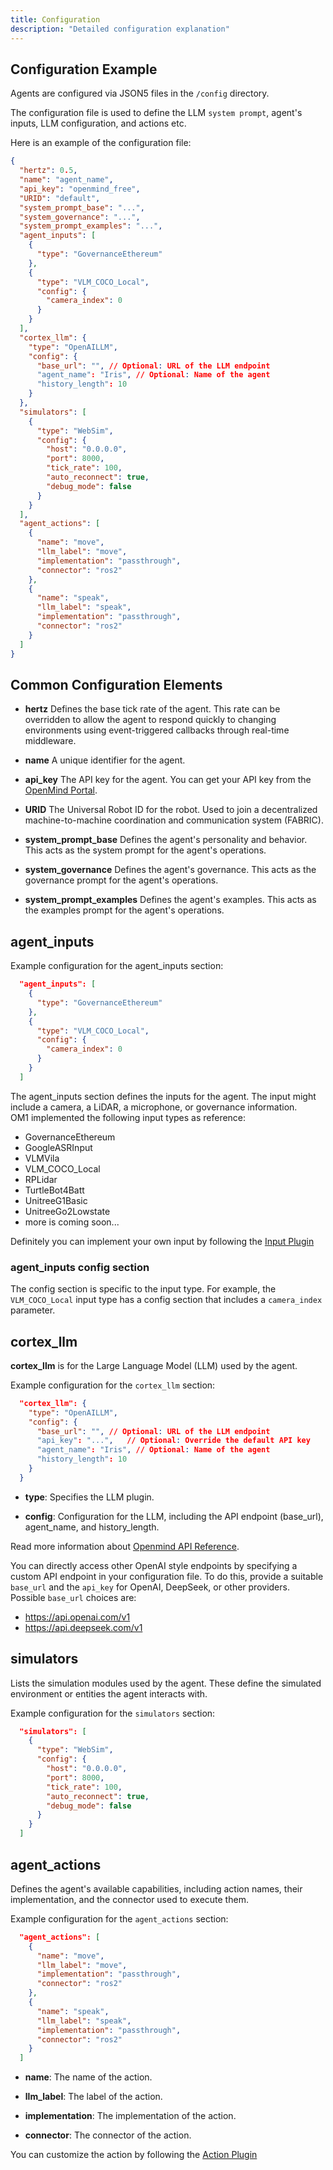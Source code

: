 ---
title: Configuration
description: "Detailed configuration explanation"
---

## Configuration Example

Agents are configured via JSON5 files in the `/config` directory. 

The configuration file is used to define the LLM `system prompt`, agent's inputs, LLM configuration, and actions etc.

Here is an example of the configuration file:

```json Configuration
{
  "hertz": 0.5,
  "name": "agent_name",
  "api_key": "openmind_free",
  "URID": "default",
  "system_prompt_base": "...",
  "system_governance": "...",
  "system_prompt_examples": "...",
  "agent_inputs": [
    {
      "type": "GovernanceEthereum"
    },
    {
      "type": "VLM_COCO_Local",
      "config": {
        "camera_index": 0
      }
    }
  ],
  "cortex_llm": {
    "type": "OpenAILLM",
    "config": {
      "base_url": "", // Optional: URL of the LLM endpoint
      "agent_name": "Iris", // Optional: Name of the agent
      "history_length": 10
    }
  },
  "simulators": [
    {
      "type": "WebSim",
      "config": {
        "host": "0.0.0.0",
        "port": 8000,
        "tick_rate": 100,
        "auto_reconnect": true,
        "debug_mode": false
      }
    }
  ],
  "agent_actions": [
    {
      "name": "move",
      "llm_label": "move",
      "implementation": "passthrough",
      "connector": "ros2"
    },
    {
      "name": "speak",
      "llm_label": "speak",
      "implementation": "passthrough",
      "connector": "ros2"
    }
  ]
}
```

## Common Configuration Elements

* **hertz** Defines the base tick rate of the agent. This rate can be overridden to allow the agent to respond quickly to changing environments using event-triggered callbacks through real-time middleware.

* **name** A unique identifier for the agent.

* **api_key** The API key for the agent. You can get your API key from the [OpenMind Portal](https://portal.openmind.org/).

* **URID** The Universal Robot ID for the robot. Used to join a decentralized machine-to-machine coordination and communication system (FABRIC). 

* **system_prompt_base** Defines the agent's personality and behavior. This acts as the system prompt for the agent's operations.

* **system_governance** Defines the agent's governance. This acts as the governance prompt for the agent's operations.

* **system_prompt_examples** Defines the agent's examples. This acts as the examples prompt for the agent's operations.

## agent_inputs

Example configuration for the agent_inputs section:

```json agent_inputs
  "agent_inputs": [
    {
      "type": "GovernanceEthereum"
    },
    {
      "type": "VLM_COCO_Local",
      "config": {
        "camera_index": 0
      }
    }
  ]
```

The agent_inputs section defines the inputs for the agent. The input might include a camera, a LiDAR, a microphone, or governance information.  
OM1 implemented the following input types as reference:

* GovernanceEthereum
* GoogleASRInput
* VLMVila
* VLM_COCO_Local
* RPLidar
* TurtleBot4Batt
* UnitreeG1Basic
* UnitreeGo2Lowstate
* more is coming soon...

Definitely you can implement your own input by following the [Input Plugin](https://github.com/OpenmindAGI/OM1/tree/main/src/inputs/plugins)

### agent_inputs config section

The config section is specific to the input type. For example, the `VLM_COCO_Local` input type has a config section that includes a `camera_index` parameter.

## cortex_llm

**cortex_llm** is for the Large Language Model (LLM) used by the agent.

Example configuration for the `cortex_llm` section:

```json cortex_llm
  "cortex_llm": {
    "type": "OpenAILLM",
    "config": {
      "base_url": "", // Optional: URL of the LLM endpoint
      "api_key": "...",   // Optional: Override the default API key
      "agent_name": "Iris", // Optional: Name of the agent
      "history_length": 10
    }
  }
```

* **type**: Specifies the LLM plugin.

* **config**: Configuration for the LLM, including the API endpoint (base_url), agent_name, and history_length.

Read more information about [Openmind API Reference](/api-reference/introduction).

You can directly access other OpenAI style endpoints by specifying a custom API endpoint in your configuration file. To do this, provide a suitable `base_url` and the `api_key` for OpenAI, DeepSeek, or other providers. Possible `base_url` choices are:

* https://api.openai.com/v1
* https://api.deepseek.com/v1

## simulators

Lists the simulation modules used by the agent. These define the simulated environment or entities the agent interacts with.

Example configuration for the `simulators` section:

```json Simulators Configuration
  "simulators": [
    {
      "type": "WebSim",
      "config": {
        "host": "0.0.0.0",
        "port": 8000,
        "tick_rate": 100,
        "auto_reconnect": true,
        "debug_mode": false
      }
    }
  ]
```

## agent_actions

Defines the agent's available capabilities, including action names, their implementation, and the connector used to execute them.

Example configuration for the `agent_actions` section:

```json Agent Actions Configuration
  "agent_actions": [
    {
      "name": "move",
      "llm_label": "move",
      "implementation": "passthrough",
      "connector": "ros2"
    },
    {
      "name": "speak",
      "llm_label": "speak",
      "implementation": "passthrough",
      "connector": "ros2"
    }
  ]
```

* **name**: The name of the action.

* **llm_label**: The label of the action.

* **implementation**: The implementation of the action.

* **connector**: The connector of the action.

You can customize the action by following the [Action Plugin](https://github.com/OpenmindAGI/OM1/tree/main/src/actions)

